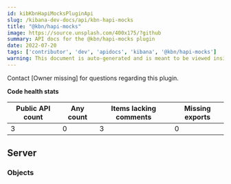 ```yaml
---
id: kibKbnHapiMocksPluginApi
slug: /kibana-dev-docs/api/kbn-hapi-mocks
title: "@kbn/hapi-mocks"
image: https://source.unsplash.com/400x175/?github
summary: API docs for the @kbn/hapi-mocks plugin
date: 2022-07-20
tags: ['contributor', 'dev', 'apidocs', 'kibana', '@kbn/hapi-mocks']
warning: This document is auto-generated and is meant to be viewed inside our experimental, new docs system. Reach out in #docs-engineering for more info.
---
```




Contact [Owner missing] for questions regarding this plugin.

**Code health stats**

| Public API count  | Any count | Items lacking comments | Missing exports |
|-------------------|-----------|------------------------|-----------------|
| 3 | 0 | 3 | 0 |

## Server

### Objects
<DocDefinitionList data={kbnHapiMocksObj.server.objects}/>

